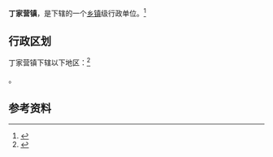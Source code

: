 {{中国乡级行政区|42/03/81/102/000}}

'''丁家营镇'''，是{{PRC admin/fullname|42/03/81/102/000|3}}下辖的一个[[乡镇|乡镇]]级行政单位。<ref>{{PRC admin/ref sgc|{{PRC admin/parent|42/03/81/102/000}}}}</ref>

== 行政区划 ==

丁家营镇下辖以下地区：<ref>{{PRC admin/ref sgc|42/03/81/102/000}}</ref>

{{PRC admin/children|42/03/81/102/000}}。

== 参考资料 ==

{{reflist}}

{{PRC admin/navcat|42/03/81/102/000}}
{{湖北行政区划小作品}}